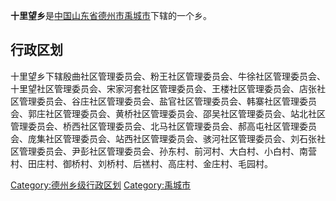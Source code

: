 '''十里望乡'''是[[中华人民共和国|中国]][[山东省|山东省]][[德州市|德州市]][[禹城市|禹城市]]下辖的一个乡。

== 行政区划 ==

十里望乡下辖殷曲社区管理委员会、粉王社区管理委员会、牛徐社区管理委员会、十里望社区管理委员会、宋家河套社区管理委员会、王楼社区管理委员会、店张社区管理委员会、谷庄社区管理委员会、盐官社区管理委员会、韩寨社区管理委员会、郭庄社区管理委员会、黄桥社区管理委员会、邵吴社区管理委员会、站北社区管理委员会、桥西社区管理委员会、北马社区管理委员会、郝高屯社区管理委员会、庞集社区管理委员会、站西社区管理委员会、骇河社区管理委员会、刘石张社区管理委员会、尹彭社区管理委员会、孙东村、前河村、大白村、小白村、南营村、田庄村、御桥村、刘桥村、后禚村、高庄村、金庄村、毛园村。

{{山东小作品}}
{{禹城市行政区划}}

[[Category:德州乡级行政区划|Category:德州乡级行政区划]]
[[Category:禹城市|Category:禹城市]]